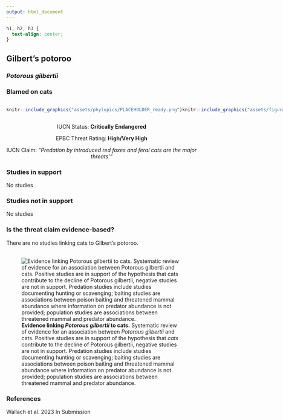 ```yaml
---
output: html_document
---
```

```css
h1, h2, h3 {
  text-align: center;
}
```

## **Gilbert's potoroo**
### *Potorous gilbertii*
### Blamed on cats

:::: {style="display: flex;"}

::: {}
  ```r
  knitr::include_graphics("assets/phylopics/PLACEHOLDER_ready.png")
  ```
:::

::: {}

:::

::: {}
  ```r
  knitr::include_graphics("assets/figures/Map_Cat_Potorous gilbertii.png")
  ```
:::

::::
<center>
IUCN Status: **Critically Endangered**

EPBC Threat Rating: **High/Very High**

IUCN Claim: *"Predation by introduced red foxes and feral cats are the major threats'"*

</center>

### Studies in support

No studies

### Studies not in support

No studies

### Is the threat claim evidence-based?

There are no studies linking cats to Gilbert's potoroo.
<br>
<br>

![**Evidence linking *Potorous gilbertii* to cats.** Systematic review of evidence for an association between *Potorous gilbertii* and cats. Positive studies are in support of the hypothesis that *cats* contribute to the decline of Potorous gilbertii, negative studies are not in support. Predation studies include studies documenting hunting or scavenging; baiting studies are associations between poison baiting and threatened mammal abundance where information on predator abundance is not provided; population studies are associations between threatened mammal and predator abundance.](assets/figures/Main_Evidence_Cat_Potorous gilbertii.png)

### References



Wallach et al. 2023 In Submission

